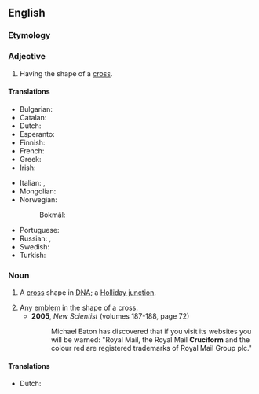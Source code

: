 ==English==

===Etymology===
{{der|en|la|crux||cross}} {{suffix|en||iform}}

===Adjective===
{{head|en|adjective}}

# Having the shape of a [[cross]].

====Translations====
{{trans-top|having the shape of a cross}}
* Bulgarian: {{t|bg|кръстовиден}}
* Catalan: {{t+|ca|cruciforme}}
* Dutch: {{t+|nl|kruisvormig}}
* Esperanto: {{t|eo|krucoforma}}
* Finnish: {{t|fi|ristinmuotoinen}}
* French: {{t+|fr|cruciforme}}
* Greek: {{t+|el|σταυροειδής|sc=Grek}}
* Irish: {{t|ga|crosdealbhach}}
{{trans-mid}}
* Italian: {{t+|it|crociato}}, {{t+|it|cruciforme}}
* Mongolian: {{t+|mn|загалмай}}
* Norwegian:
*: Bokmål: {{t|nb|korsformet}}
* Portuguese: {{t|pt|cruciforme}}
* Russian: {{t+|ru|крестообразный}}, {{t+|ru|крестовидный}}
* Swedish: {{t+|sv|korsformig}}
* Turkish: {{t+|tr|haçvari}}
{{trans-bottom}}

===Noun===
{{en-noun}}

# {{lb|en|genetics}} A [[cross]] shape in [[DNA]]; a [[Holliday junction]].
# Any [[emblem]] in the shape of a cross.
#* '''2005''', ''New Scientist'' (volumes 187-188, page 72)
#*: Michael Eaton has discovered that if you visit its websites you will be warned: "Royal Mail, the Royal Mail '''Cruciform''' and the colour red are registered trademarks of Royal Mail Group plc."

====Translations====
{{trans-top|the shape of a cross}}
* Dutch: {{t|nl|kruisvorm|m}}
{{trans-mid}}
{{trans-bottom}}